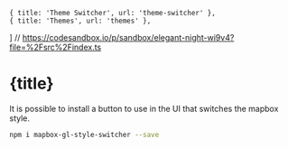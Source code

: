     { title: 'Theme Switcher', url: 'theme-switcher' },
    { title: 'Themes', url: 'themes' },
] // https://codesandbox.io/p/sandbox/elegant-night-wi9v4?file=%2Fsrc%2Findex.ts

# {title}

<Backlinks backlinks={backlinks}/>

It is possible to install a button to use in the UI that switches the mapbox style.

```bash
npm i mapbox-gl-style-switcher --save
```